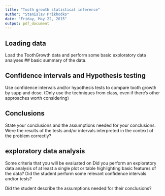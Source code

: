 ```yaml
---
title: "Tooth growth statistical inference"
author: "Stanislav Prikhodko"
date: "Friday, May 22, 2015"
output: pdf_document
---
```


## Loading data

Load the ToothGrowth data and perform some basic exploratory data analyses 
## basic summary of the data.

## Confidence intervals and Hypothesis testing

Use confidence intervals and/or hypothesis tests to compare tooth growth by supp and dose. (Only use the techniques from class, even if there's other approaches worth considering)

## Conclusions 

State your conclusions and the assumptions needed for your conclusions. 
Were the results of the tests and/or intervals interpreted in the context of the problem correctly?

## exploratory data analysis
Some criteria that you will be evaluated on
Did you  perform an exploratory data analysis of at least a single plot or table highlighting basic features of the data?
Did the student perform some relevant confidence intervals and/or tests?
 
Did the student describe the assumptions needed for their conclusions?
